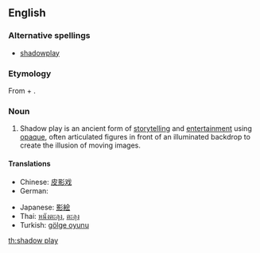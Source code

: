 ==English==

===Alternative spellings===
*[[shadowplay]]

===Etymology===
From {{term|shadow}} + {{term|play}}.

===Noun===
{{wikipedia}}
{{en-noun}}

# Shadow play is an ancient form of [[storytelling]] and [[entertainment]] using [[opaque]], often articulated figures in front of an illuminated backdrop to create the illusion of moving images.

====Translations====
{{trans-top|form of storytelling using opaque figures in front of an illuminated backdrop}}
*Chinese: [[皮影戏]]
*German: {{t-|de|Schattenspiel|n}}
{{trans-mid}}
*Japanese: [[影絵]]
*Thai: [[หนังตะลุง]], [[ตะลุง]]
*Turkish: [[gölge oyunu]]
{{trans-bottom}}

[[th:shadow play]]